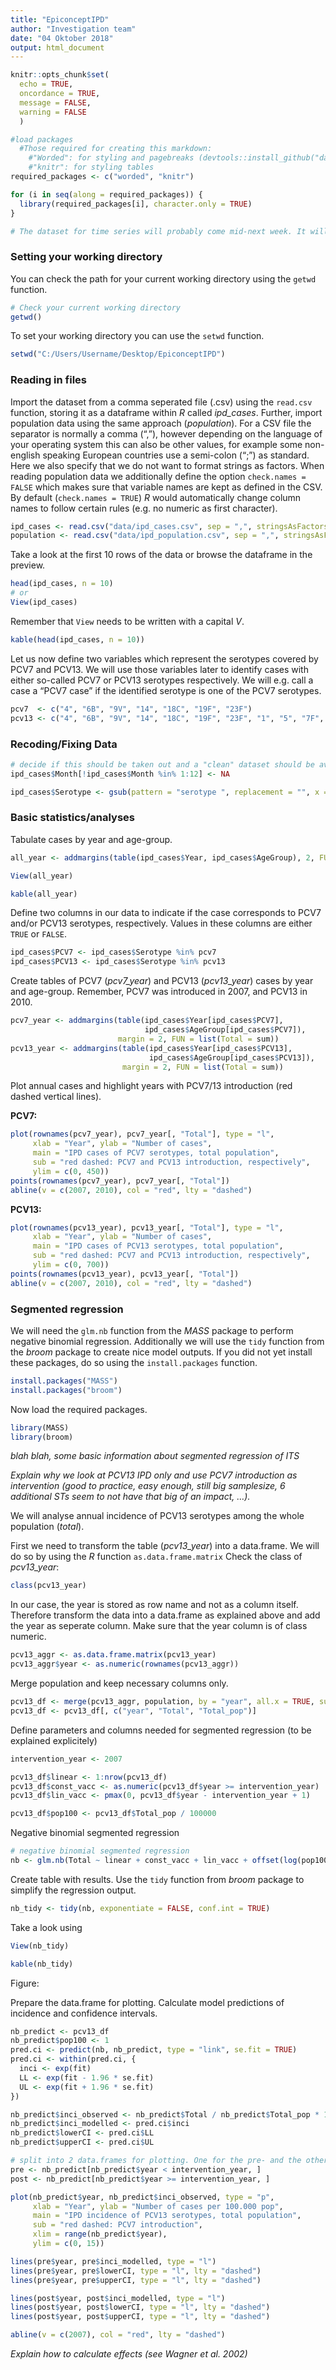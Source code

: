 ```yaml
---
title: "EpiconceptIPD"
author: "Investigation team"
date: "04 Oktober 2018"
output: html_document
---
```


```r
knitr::opts_chunk$set(
  echo = TRUE,
  oncordance = TRUE,
  message = FALSE,
  warning = FALSE
  )
```

```r
#load packages
  #Those required for creating this markdown: 
    #"Worded": for styling and pagebreaks (devtools::install_github("davidgohel/worded"))
    #"knitr": for styling tables
required_packages <- c("worded", "knitr") 

for (i in seq(along = required_packages)) {
  library(required_packages[i], character.only = TRUE)
}

# The dataset for time series will probably come mid-next week. It will be Scottish data with several years of pre-vaccination data (2000-2006), 3 years of PCV7 years (2007-2009) and 8 years of PCV13 years (2010-2017). 
```

### Setting your working directory

You can check the path for your current working directory using the `getwd` function.

```r
# Check your current working directory
getwd()
```

To set your working directory you can use the `setwd` function. 

```r
setwd("C:/Users/Username/Desktop/EpiconceptIPD")
```

### Reading in files

Import the dataset from a comma seperated file (.csv) using the `read.csv` function, storing it as a dataframe within *R* called *ipd_cases*. Further, import population data using the same approach (*population*). For a CSV file the separator is normally a comma (","), however depending on the language of your operating system this can also be other values, for example some non-english speaking European countries use a semi-colon (";") as standard. Here we also specify that we do not want to format strings as factors. When reading population data we additionally define the option `check.names = FALSE` which makes sure that variable names are kept as defined in the CSV. By default (`check.names = TRUE`) *R* would automatically change column names to follow certain rules (e.g. no numeric as first character).

```r
ipd_cases <- read.csv("data/ipd_cases.csv", sep = ",", stringsAsFactors = FALSE)
population <- read.csv("data/ipd_population.csv", sep = ",", stringsAsFactors = FALSE, check.names = FALSE)
```

Take a look at the first 10 rows of the data or browse the dataframe in the preview.

```r
head(ipd_cases, n = 10)
# or
View(ipd_cases)
```
Remember that `View` needs to be written with a capital *V*.

```r
kable(head(ipd_cases, n = 10))
```

Let us now define two variables which represent the serotypes covered by PCV7 and PCV13. We will use those variables later to identify cases with either so-called PCV7 or PCV13 serotypes respectively. We will e.g. call a case a "PCV7 case" if the identified serotype is one of the PCV7 serotypes.
```r
pcv7  <- c("4", "6B", "9V", "14", "18C", "19F", "23F")
pcv13 <- c("4", "6B", "9V", "14", "18C", "19F", "23F", "1", "5", "7F", "3", "6A", "19A")
```


### Recoding/Fixing Data

```r
# decide if this should be taken out and a "clean" dataset should be available
ipd_cases$Month[!ipd_cases$Month %in% 1:12] <- NA

ipd_cases$Serotype <- gsub(pattern = "serotype ", replacement = "", x = ipd_cases$Serotype, fixed = TRUE)

```

### Basic statistics/analyses

Tabulate cases by year and age-group.
```r
all_year <- addmargins(table(ipd_cases$Year, ipd_cases$AgeGroup), 2, FUN = list(Total = sum)) # find better name for df
```

```r
View(all_year)
```

```r
kable(all_year)
```

Define two columns in our data to indicate if the case corresponds to PCV7 and/or PCV13 serotypes, respectively. Values in these columns are either `TRUE` or `FALSE`.
```r
ipd_cases$PCV7 <- ipd_cases$Serotype %in% pcv7
ipd_cases$PCV13 <- ipd_cases$Serotype %in% pcv13
```

Create tables of PCV7 (*pcv7_year*) and PCV13 (*pcv13_year*) cases by year and age-group. Remember, PCV7 was introduced in 2007, and PCV13 in 2010.
```r
pcv7_year <- addmargins(table(ipd_cases$Year[ipd_cases$PCV7], 
                              ipd_cases$AgeGroup[ipd_cases$PCV7]), 
                        margin = 2, FUN = list(Total = sum))
pcv13_year <- addmargins(table(ipd_cases$Year[ipd_cases$PCV13], 
                               ipd_cases$AgeGroup[ipd_cases$PCV13]), 
                         margin = 2, FUN = list(Total = sum))
```


Plot annual cases and highlight years with PCV7/13 introduction (red dashed vertical lines).

**PCV7:**
```r
plot(rownames(pcv7_year), pcv7_year[, "Total"], type = "l",
     xlab = "Year", ylab = "Number of cases",
     main = "IPD cases of PCV7 serotypes, total population",
     sub = "red dashed: PCV7 and PCV13 introduction, respectively",
     ylim = c(0, 450))
points(rownames(pcv7_year), pcv7_year[, "Total"])
abline(v = c(2007, 2010), col = "red", lty = "dashed")
```

**PCV13:**
```r
plot(rownames(pcv13_year), pcv13_year[, "Total"], type = "l",
     xlab = "Year", ylab = "Number of cases",
     main = "IPD cases of PCV13 serotypes, total population",
     sub = "red dashed: PCV7 and PCV13 introduction, respectively",
     ylim = c(0, 700))
points(rownames(pcv13_year), pcv13_year[, "Total"])
abline(v = c(2007, 2010), col = "red", lty = "dashed")
```

### Segmented regression
We will need the `glm.nb` function from the *MASS* package to perform negative binomial regression. Additionally we will use the `tidy` function from the *broom* package to create nice model outputs. If you did not yet install these packages, do so using the `install.packages` function.
```r
install.packages("MASS")
install.packages("broom")
```

Now load the required packages.
```r
library(MASS)
library(broom)
```


*blah blah, some basic information about segmented regression of ITS*

*Explain why we look at PCV13 IPD only and use PCV7 introduction as intervention (good to practice, easy enough, still big samplesize, 6 additional STs seem to not have that big of an impact, ...).*

We will analyse annual incidence of PCV13 serotypes among the whole population (*total*).

First we need to transform the table (*pcv13_year*) into a data.frame. We will do so by using the *R* function `as.data.frame.matrix`
Check the class of *pcv13_year*:
```r
class(pcv13_year)
```

In our case, the year is stored as row name and not as a column itself. Therefore transform the data into a data.frame as explained above and add the year as seperate column. Make sure that the year column is of class numeric.
```r
pcv13_aggr <- as.data.frame.matrix(pcv13_year)
pcv13_aggr$year <- as.numeric(rownames(pcv13_aggr))
```

Merge population and keep necessary columns only.
```r
pcv13_df <- merge(pcv13_aggr, population, by = "year", all.x = TRUE, suffixes = c("", "_pop"))
pcv13_df <- pcv13_df[, c("year", "Total", "Total_pop")]
```

Define parameters and columns needed for segmented regression (to be explained explicitely)

```r
intervention_year <- 2007

pcv13_df$linear <- 1:nrow(pcv13_df)
pcv13_df$const_vacc <- as.numeric(pcv13_df$year >= intervention_year)
pcv13_df$lin_vacc <- pmax(0, pcv13_df$year - intervention_year + 1)

pcv13_df$pop100 <- pcv13_df$Total_pop / 100000
```

Negative binomial segmented regression
```r
# negative binomial segmented regression
nb <- glm.nb(Total ~ linear + const_vacc + lin_vacc + offset(log(pop100)), data = pcv13_df)
```


Create table with results. Use the `tidy` function from *broom* package to simplify the regression output.
```r
nb_tidy <- tidy(nb, exponentiate = FALSE, conf.int = TRUE)
```

Take a look using
```r
View(nb_tidy)
```

```r
kable(nb_tidy)
```

Figure:

Prepare the data.frame for plotting. Calculate model predictions of incidence and confidence intervals.
```r
nb_predict <- pcv13_df
nb_predict$pop100 <- 1
pred.ci <- predict(nb, nb_predict, type = "link", se.fit = TRUE)
pred.ci <- within(pred.ci, {
  inci <- exp(fit)
  LL <- exp(fit - 1.96 * se.fit)
  UL <- exp(fit + 1.96 * se.fit)
})

nb_predict$inci_observed <- nb_predict$Total / nb_predict$Total_pop * 100000
nb_predict$inci_modelled <- pred.ci$inci
nb_predict$lowerCI <- pred.ci$LL
nb_predict$upperCI <- pred.ci$UL

# split into 2 data.frames for plotting. One for the pre- and the other for the post-period
pre <- nb_predict[nb_predict$year < intervention_year, ]
post <- nb_predict[nb_predict$year >= intervention_year, ]

```

```r
plot(nb_predict$year, nb_predict$inci_observed, type = "p",
     xlab = "Year", ylab = "Number of cases per 100.000 pop",
     main = "IPD incidence of PCV13 serotypes, total population",
     sub = "red dashed: PCV7 introduction",
     xlim = range(nb_predict$year),
     ylim = c(0, 15))

lines(pre$year, pre$inci_modelled, type = "l")
lines(pre$year, pre$lowerCI, type = "l", lty = "dashed")
lines(pre$year, pre$upperCI, type = "l", lty = "dashed")

lines(post$year, post$inci_modelled, type = "l")
lines(post$year, post$lowerCI, type = "l", lty = "dashed")
lines(post$year, post$upperCI, type = "l", lty = "dashed")

abline(v = c(2007), col = "red", lty = "dashed")
```

*Explain how to calculate effects (see Wagner et al. 2002)*













